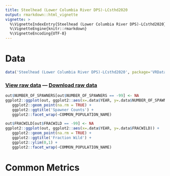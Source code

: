 ```yaml
---
title: Steelhead (Lower Columbia River DPS)-LCsthd2020
output: rmarkdown::html_vignette
vignette: >
  %\VignetteIndexEntry{Steelhead (Lower Columbia River DPS)-LCsthd2020}
  %\VignetteEngine{knitr::rmarkdown}
  %\VignetteEncoding{UTF-8}
---
```


# Data

```r
data('Steelhead (Lower Columbia River DPS)-LCsthd2020', package='VRData')
```

### [View raw data](../data/Steelhead (Lower Columbia River DPS)-LCsthd2020.html) &#8212; [Download raw data](../data/Steelhead (Lower Columbia River DPS)-LCsthd2020.csv)

```r
out$NUMBER_OF_SPAWNERS[out$NUMBER_OF_SPAWNERS == -99] <- NA
ggplot2::ggplot(out, ggplot2::aes(x=.data$YEAR, y=.data$NUMBER_OF_SPAWNERS)) +
   ggplot2::geom_point(na.rm = TRUE) +
   ggplot2::ggtitle('Spawner Counts') +
   ggplot2::facet_wrap(~COMMON_POPULATION_NAME)
```

```r
out$FRACWILD[out$FRACWILD == -99] <- NA
ggplot2::ggplot(out, ggplot2::aes(x=.data$YEAR, y=.data$FRACWILD)) +
   ggplot2::geom_point(na.rm = TRUE) +
   ggplot2::ggtitle('Fraction Wild') +
   ggplot2::ylim(0,1) +
   ggplot2::facet_wrap(~COMMON_POPULATION_NAME)
```

# Common Metrics



